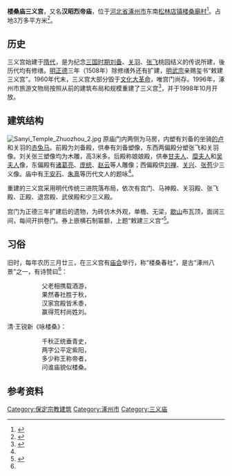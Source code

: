 {{coord|39.425996|115.95199|display=title}}
{{文物保护单位
| 级别 = 省级
| 省区市 = 河北省
| 图片 = [[File:Sanyi_Temple_Zhuozhou1.jpg|220px]]
| 名称 = 楼桑庙三义宫
| 编号 = 
| 分类 = 古建筑
| 时代 = [[清朝|清]]
| 所在 = [[河北省|河北省]][[涿州市|涿州市]]
| 登录 = 1993年7月15日
}}

'''楼桑庙三义宫'''，又名'''汉昭烈帝庙'''，位于[[河北省|河北省]][[涿州市|涿州市]]东南[[松林店镇|松林店镇]][[楼桑廟村|楼桑廟村]]<ref name="fanyang">{{cite web|title=三义宫|url=http://www.fanyang.net/Article/?443.html|accessdate=2009-06-20|publisher=范阳在线|language=|archiveurl=https://web.archive.org/web/20090417200500/http://www.fanyang.net/Article/?443.html|archivedate=2009-04-17|deadurl=yes}}</ref>。占地3万多平方米<ref name="三国大观">{{cite book|title=三国大观|year=1995|publisher=上海古籍出版社|location=上海|isbn=7532518973|pages=143-144|editor=金良年}}</ref>。

==历史==
三义宫始建于[[隋朝|隋代]]，是为纪念[[三国时期|三国时期]][[刘备|刘备]]、[[关羽|关羽]]、[[张飞|张飞]]桃园结义的传说所建，後历代均有修缮。[[明朝|明]][[正德_(明)|正德]]三年（1508年）除修缮外还有扩建，[[明武宗|明武宗]]亲赐玺书“敕建三义宫”。1960年代末，三义宫大部分毁于[[文化大革命|文化大革命]]，唯宫门尚存。1996年，涿州市旅游文物局按照从前的建筑布局和规模重建了三义宫<ref name="">{{cite web|title=涿州市三义宫旅游开发有限公司|url=http://www.zhuozhouren.com/qiye/%E6%B6%BF%E5%B7%9E%E5%B8%82%E4%B8%89%E4%B9%89%E5%AE%AB%E6%97%85%E6%B8%B8%E5%BC%80%E5%8F%91%E6%9C%89%E9%99%90%E5%85%AC%E5%8F%B8.html|accessdate=2009-06-20|publisher=涿州市三义宫旅游开发有限公司|language=}}{{dead link|date=2018年3月|bot=InternetArchiveBot|fix-attempted=yes}}</ref>，并于1998年10月开放。

==建筑结构==
[[File:Sanyi_Temple_Zhuozhou_2.jpg|thumb]]
原庙门内两侧为马房，内塑有刘备的坐骑[[的卢|的卢]]和关羽的[[赤兔马|赤兔马]]。前殿为刘备殿，供奉有刘备塑像，东西两偏殿分塑张飞和关羽像。刘关张三塑像均为木雕，高3米多。后殿称娘娘殿，供奉[[昭烈皇后_(蜀漢)|甘夫人]]、[[糜夫人|糜夫人]]和[[吴皇后_(蜀汉)|吴夫人]]像，东偏殿有[[诸葛亮|诸葛亮]]、[[庞统|庞统]]、[[赵云|赵云]]等人雕像；西偏殿供[[刘禅|刘禅]]、[[关兴|关兴]]、[[張苞_(蜀漢)|张苞]]少三义像。庙中有[[王安石|王安石]]、[[朱熹|朱熹]]等历代文人的题咏<ref name="三国大观" />。

重建的三义宫采用明代传统三进院落布局，依次有宫门、马神殿、关羽殿、张飞殿、正殿、退宫殿、武侯殿和少三义殿。

宫门为正德三年扩建后的遗物，为砖仿木外观，单檐、无梁，[[歇山|歇山]]布瓦顶，面阔三间，每间开拱卷门。券上嵌横石制匾额，上题“敕建三义宫”<ref name="baoding">{{cite web|title=保定市文物保护单位通览——楼桑庙三义宫|url=http://travel.0312.net/page/wenwu/zy.asp?id=322|accessdate=2009-06-20|author=|date=|publisher=保定在线}}{{dead link|date=2018年3月|bot=InternetArchiveBot|fix-attempted=yes}}</ref>。

==习俗==
旧时，每年农历三月廿三，在三义宫有[[庙会|庙会]]举行，称“楼桑春社”，是古“涿州八景”之一，有诗赞曰<ref name="fanyang" />：
::父老相携载酒游，
::果然春社胜于秋，
::汉家宫殿皆禾黍，
::赢得荒村尚姓刘。

清·王锐新《咏楼桑》：
::千秋正统垂青史，
::两字公平定紫阳，
::多少称王称帝者，
::问谁庙貌似楼桑。

==参考资料==
{{reflist}}

[[Category:保定宗教建筑|Category:保定宗教建筑]]
[[Category:涿州市|Category:涿州市]]
[[Category:三义庙|Category:三义庙]]